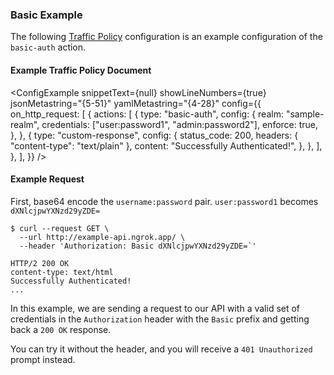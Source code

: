 
### Basic Example

The following [Traffic Policy](/docs/traffic-policy/)
configuration is an example configuration of the `basic-auth` action.

#### Example Traffic Policy Document

<ConfigExample
	snippetText={null}
	showLineNumbers={true}
	jsonMetastring="{5-51}"
	yamlMetastring="{4-28}"
	config={{
		on_http_request: [
			{
				actions: [
					{
						type: "basic-auth",
						config: {
							realm: "sample-realm",
							credentials: ["user:password1", "admin:password2"],
							enforce: true,
						},
					},
					{
						type: "custom-response",
						config: {
							status_code: 200,
							headers: { "content-type": "text/plain" },
							content: "Successfully Authenticated!",
						},
					},
				],
			},
		],
	}}
/>

#### Example Request

First, base64 encode the `username:password` pair.
`user:password1` becomes `dXNlcjpwYXNzd29yZDE=`

```shell
$ curl --request GET \
  --url http://example-api.ngrok.app/ \
  --header 'Authorization: Basic dXNlcjpwYXNzd29yZDE=`'
```

```http
HTTP/2 200 OK
content-type: text/html
Successfully Authenticated!
...
```

In this example, we are sending a request to our API with a valid set of credentials in
the `Authorization` header with the `Basic` prefix and getting back a `200 OK`
response.

You can try it without the header, and you will receive a `401 Unauthorized` prompt
instead.
